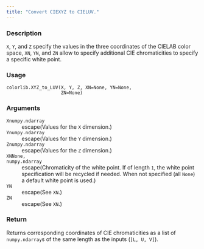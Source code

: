 ```yaml
---
title: "Convert CIEXYZ to CIELUV."
---
```


### Description

`X`, `Y`, and `Z` specify the values in the three coordinates of the
CIELAB color space,
`XN`, `YN`, and `ZN` allow to specify additional CIE chromaticities to
specify a specific white point.

### Usage

<pre><code class='language-python'>colorlib.XYZ_to_LUV(X, Y, Z, XN=None, YN=None,<br/>                    ZN=None)</code></pre>

### Arguments

<dl class="pyp-list param-list">
  <dt style = "white-space: nowrap; font-family: monospace; vertical-align: top">
   <code id="colorspace.colorlib.colorlib.XYZ_to_LUV:X">X</code><code class="argument-class">numpy.ndarray</code>
  </dt>
 <dd>escape(Values for the `X` dimension.)</dd>
  <dt style = "white-space: nowrap; font-family: monospace; vertical-align: top">
   <code id="colorspace.colorlib.colorlib.XYZ_to_LUV:Y">Y</code><code class="argument-class">numpy.ndarray</code>
  </dt>
 <dd>escape(Values for the `Y` dimension.)</dd>
  <dt style = "white-space: nowrap; font-family: monospace; vertical-align: top">
   <code id="colorspace.colorlib.colorlib.XYZ_to_LUV:Z">Z</code><code class="argument-class">numpy.ndarray</code>
  </dt>
 <dd>escape(Values for the `Z` dimension.)</dd>
  <dt style = "white-space: nowrap; font-family: monospace; vertical-align: top">
   <code id="colorspace.colorlib.colorlib.XYZ_to_LUV:XN">XN</code><code class="argument-class">None, numpy.ndarray</code>
  </dt>
 <dd>escape(Chromaticity of the white point. If of
length `1`, the white point specification will be recycled if needed.
When not specified (all `None`) a default white point is used.)</dd>
  <dt style = "white-space: nowrap; font-family: monospace; vertical-align: top">
   <code id="colorspace.colorlib.colorlib.XYZ_to_LUV:YN">YN</code>
  </dt>
 <dd>escape(See `XN`.)</dd>
  <dt style = "white-space: nowrap; font-family: monospace; vertical-align: top">
   <code id="colorspace.colorlib.colorlib.XYZ_to_LUV:ZN">ZN</code>
  </dt>
 <dd>escape(See `XN`.)</dd>
</dl>

### Return

Returns corresponding coordinates of CIE chromaticities as
a list of `numpy.ndarray`s of the same length as the inputs (`[L, U, V]`).
